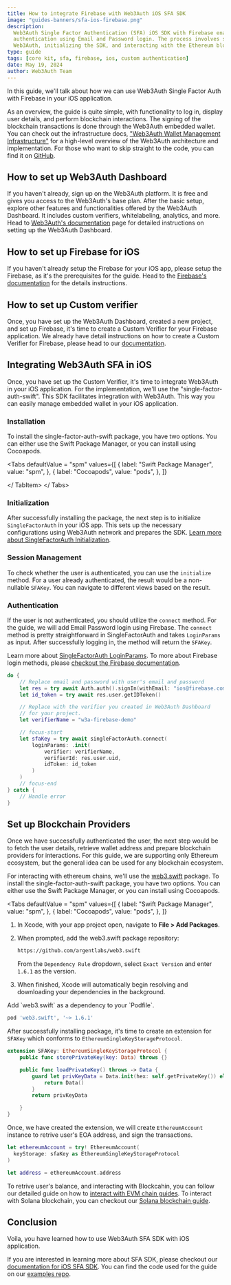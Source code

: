 ```yaml
---
title: How to integrate Firebase with Web3Auth iOS SFA SDK
image: "guides-banners/sfa-ios-firebase.png"
description:
  Web3Auth Single Factor Authentication (SFA) iOS SDK with Firebase enables secure blockchain
  authentication using Email and Password login. The process involves setting up Firebase and
  Web3Auth, initializing the SDK, and interacting with the Ethereum blockchain.
type: guide
tags: [core kit, sfa, firebase, ios, custom authentication]
date: May 19, 2024
author: Web3Auth Team
---
```




<SEO
  title="How to integrate Firebase with Web3Auth iOS SFA SDK"
  description="Learn how to use Web3Auth Single Factor Auth with Firebase in your iOS Application."
  image="https://web3auth.io/docs/guides-banners/sfa-ios-firebase.png"
  slug="/guides/sfa-ios-firebase"
/>

In this guide, we'll talk about how we can use Web3Auth Single Factor Auth with Firebase in your iOS
application.

As an overview, the guide is quite simple, with functionality to log in, display user details, and
perform blockchain interactions. The signing of the blockchain transactions is done through the
Web3Auth embedded wallet. You can check out the infrastructure docs,
["Web3Auth Wallet Management Infrastructure"](/docs/infrastructure) for a high-level overview of the
Web3Auth architecture and implementation. For those who want to skip straight to the code, you can
find it on
[GitHub](https://github.com/Web3Auth/web3auth-core-kit-examples/tree/main/single-factor-auth-ios/sfa-ios-quick-start).

## How to set up Web3Auth Dashboard

If you haven't already, sign up on the Web3Auth platform. It is free and gives you access to the
Web3Auth's base plan. After the basic setup, explore other features and functionalities offered by
the Web3Auth Dashboard. It includes custom verifiers, whitelabeling, analytics, and more. Head to
[Web3Auth's documentation](/docs/dashboard-setup) page for detailed instructions on setting up the
Web3Auth Dashboard.

## How to set up Firebase for iOS

If you haven't already setup the Firebase for your iOS app, please setup the Firebase, as it's the
prerequisites for the guide. Head to the
[Firebase's documentation](https://firebase.google.com/docs/ios/setup) for the details instructions.

## How to set up Custom verifier

Once, you have set up the Web3Auth Dashboard, created a new project, and set up Firebase, it's time
to create a Custom Verifier for your Firebase application. We already have detail instructions on
how to create a Custom Verifier for Firebase, please head to our
[documentation](https://web3auth.io/docs/auth-provider-setup/authentication-service-providers/firebase-service-provider).

## Integrating Web3Auth SFA in iOS

Once, you have set up the Custom Verifier, it's time to integrate Web3Auth in your iOS application.
For the implementation, we'll use the "single-factor-auth-swift". This SDK facilitates integration
with Web3Auth. This way you can easily manage embedded wallet in your iOS application.

### Installation

To install the single-factor-auth-swift package, you have two options. You can either use the Swift
Package Manager, or you can install using Cocoapods.

<Tabs defaultValue = "spm"
  values={[
    { label: "Swift Package Manager", value: "spm", },
    { label: "Cocoapods", value: "pods", },
  ]}
>

<TabItem value="spm">

<SPM />

</TabItem>

<TabItem value="pods">

<Cocoapods />

</ TabItem>
</ Tabs>

### Initialization

After successfully installing the package, the next step is to initialize `SingleFactorAuth` in your
iOS app. This sets up the necessary configurations using Web3Auth network and prepares the SDK.
[Learn more about SingleFactorAuth Initialization](/docs/sdk/sfa/sfa-ios/initialize).

<Initialize />

### Session Management

To check whether the user is authenticated, you can use the `initialize` method. For a user already
authenticated, the result would be a non-nullable `SFAKey`. You can navigate to different views
based on the result.

<SessionManagement />

### Authentication

If the user is not authenticated, you should utilize the `connect` method. For the guide, we will
add Email Password login using Firebase. The `connect` method is pretty straightforward in
SingleFactorAuth and takes `LoginParams` as input. After successfully logging in, the method will
return the `SFAKey`.

Learn more about [SingleFactorAuth LoginParams](/docs/sdk/sfa/sfa-ios/usage#parameters). To more
about Firebase login methods, please
[checkout the Firebase documentation](https://firebase.google.com/docs/auth/ios/start).

```swift
do {
    // Replace email and password with user's email and password
    let res = try await Auth.auth().signIn(withEmail: "ios@firebase.com", password: "iOS@Web3Auth")
    let id_token = try await res.user.getIDToken()

    // Replace with the verifier you created in Web3Auth Dashboard
    // for your project.
    let verifierName = "w3a-firebase-demo"

    // focus-start
    let sfaKey = try await singleFactorAuth.connect(
        loginParams: .init(
            verifier: verifierName,
            verifierId: res.user.uid,
            idToken: id_token
        )
    )
    // focus-end
} catch {
    // Handle error
}
```

## Set up Blockchain Providers

Once we have successfully authenticated the user, the next step would be to fetch the user details,
retrieve wallet address and prepare blockchain providers for interactions. For this guide, we are
supporting only Ethereum ecosystem, but the general idea can be used for any blockchain ecosystem.

For interacting with ethereum chains, we'll use the
[web3.swift](https://github.com/argentlabs/web3.swift) package. To install the
single-factor-auth-swift package, you have two options. You can either use the Swift Package
Manager, or you can install using Cocoapods.

<Tabs defaultValue = "spm"
  values={[
    { label: "Swift Package Manager", value: "spm", },
    { label: "Cocoapods", value: "pods", },
  ]}
>

<TabItem value="spm">

1. In Xcode, with your app project open, navigate to **File > Add Packages**.

2. When prompted, add the web3.swift package repository:

   ```sh
   https://github.com/argentlabs/web3.swift
   ```

   From the `Dependency Rule` dropdown, select `Exact Version` and enter `1.6.1` as the version.

3. When finished, Xcode will automatically begin resolving and downloading your dependencies in the
   background.

</TabItem>

<TabItem value="pods">
Add `web3.swift` as a dependency to your `Podfile`.

```sh
pod 'web3.swift', '~> 1.6.1'
```

</TabItem>
</Tabs>

After successfully installing package, it's time to create an extension for `SFAKey` which conforms
to `EthereumSingleKeyStorageProtocol`.

```swift
extension SFAKey: EthereumSingleKeyStorageProtocol {
    public func storePrivateKey(key: Data) throws {}

    public func loadPrivateKey() throws -> Data {
        guard let privKeyData = Data.init(hex: self.getPrivateKey()) else {
            return Data()
        }
        return privKeyData

    }
}
```

Once, we have created the extension, we will create `EthereumAccount` instance to retrive user's EOA
address, and sign the transactions.

```swift
let ethereumAccount = try! EthereumAccount(
  keyStorage: sfaKey as EthereumSingleKeyStorageProtocol
)

let address = ethereumAccount.address
```

To retrive user's balance, and interacting with Blockcahin, you can follow our detailed guide on how
to [interact with EVM chain guides](/docs/connect-blockchain/evm/ethereum/ios#get-balance). To
interact with Solana blockchain, you can checkout our
[Solana blockchain guide](/docs/connect-blockchain/solana/ios).

## Conclusion

Voila, you have learned how to use Web3Auth SFA SDK with iOS application.

If you are interested in learning more about SFA SDK, please checkout our
[documentation for iOS SFA SDK](/docs/sdk/sfa/sfa-ios/). You can find the code used for the guide on
our
[examples repo](https://github.com/Web3Auth/web3auth-core-kit-examples/tree/main/single-factor-auth-ios/sfa-ios-quick-start).
